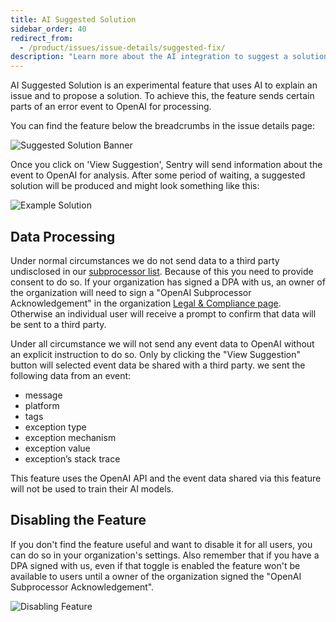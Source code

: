```yaml
---
title: AI Suggested Solution
sidebar_order: 40
redirect_from:
  - /product/issues/issue-details/suggested-fix/
description: "Learn more about the AI integration to suggest a solution to an issue."
---
```


AI Suggested Solution is an experimental feature that uses AI to explain an issue
and to propose a solution. To achieve this, the feature sends certain parts
of an error event to OpenAI for processing.

You can find the feature below the breadcrumbs in the issue details page:

![Suggested Solution Banner](banner.png)

Once you click on 'View Suggestion', Sentry will send information about the event to OpenAI for
analysis. After some period of waiting, a suggested solution will be produced and might look
something like this:

![Example Solution](solution.png)

## Data Processing

Under normal circumstances we do not send data to a third party
undisclosed in our [subprocessor list](https://sentry.io/legal/subprocessors/).
Because of this you need to provide consent to do so. If your organization has
signed a DPA with us, an owner of the organization will need to sign a
"OpenAI Subprocessor Acknowledgement" in the organization [Legal & Compliance
page](https://sentry.io/orgredirect/organizations/:orgslug/settings/legal/). Otherwise an individual
user will receive a prompt to confirm that data will be sent to a third party.

Under all circumstance we will not send any event data to OpenAI without an
explicit instruction to do so. Only by clicking the "View Suggestion" button
will selected event data be shared with a third party. we sent the following data from an event:
- message
- platform
- tags
- exception type
- exception mechanism
- exception value
- exception’s stack trace

This feature uses the OpenAI API and the event data shared via this feature will not be used to train their AI models.


## Disabling the Feature

If you don't find the feature useful and want to disable it for all users, you
can do so in your organization's settings. Also remember that if you have a
DPA signed with us, even if that toggle is enabled the feature won't be available
to users until a owner of the organization signed the "OpenAI Subprocessor
Acknowledgement".

![Disabling Feature](disabling-feature.png)

